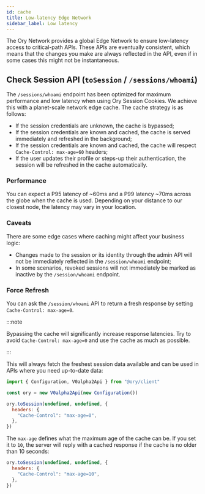 ```yaml
---
id: cache
title: Low-latency Edge Network
sidebar_label: Low latency
---
```


The Ory Network provides a global Edge Network to ensure low-latency access to critical-path APIs. These APIs are eventually
consistent, which means that the changes you make are always reflected in the API, even if in some cases this might not be
instantaneous.

## Check Session API (`toSession` / `/sessions/whoami`)

The `/sessions/whoami` endpoint has been optimized for maximum performance and low latency when using Ory Session Cookies. We
achieve this with a planet-scale network edge cache. The cache strategy is as follows:

- If the session credentials are unknown, the cache is bypassed;
- If the session credentials are known and cached, the cache is served immediately and refreshed in the background;
- If the session credentials are known and cached, the cache will respect `Cache-Control: max-age=60` headers;
- If the user updates their profile or steps-up their authentication, the session will be refreshed in the cache automatically.

### Performance

You can expect a P95 latency of ~60ms and a P99 latency ~70ms across the globe when the cache is used. Depending on your distance
to our closest node, the latency may vary in your location.

### Caveats

There are some edge cases where caching might affect your business logic:

- Changes made to the session or its identity through the admin API will not be immediately reflected in the `/session/whoami`
  endpoint;
- In some scenarios, revoked sessions will not immediately be marked as inactive by the `/session/whoami` endpoint.

### Force Refresh

You can ask the `/session/whoami` API to return a fresh response by setting `Cache-Control: max-age=0`.

:::note

Bypassing the cache will significantly increase response latencies. Try to avoid `Cache-Control: max-age=0` and use the cache as
much as possible.

:::

This will always fetch the freshest session data available and can be used in APIs where you need up-to-date data:

```js
import { Configuration, V0alpha2Api } from "@ory/client"

const ory = new V0alpha2Api(new Configuration())

ory.toSession(undefined, undefined, {
  headers: {
    "Cache-Control": "max-age=0",
  },
})
```

The `max-age` defines what the maximum age of the cache can be. If you set it to `10`, the server will reply with a cached
response if the cache is no older than 10 seconds:

```js
ory.toSession(undefined, undefined, {
  headers: {
    "Cache-Control": "max-age=10",
  },
})
```
